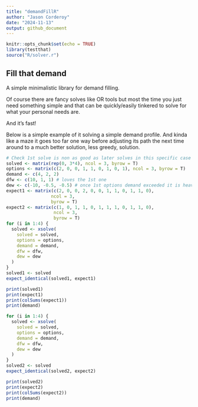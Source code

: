 ```yaml
---
title: "demandFillR"
author: "Jason Corderoy"
date: "2024-11-13"
output: github_document
---
```


```r
knitr::opts_chunk$set(echo = TRUE)
library(testthat)
source("R/solver.r")
```

## Fill that demand

A simple minimalistic library for demand filling.

Of course there are fancy solves like OR tools but most the time you just need something simple and that can be quickly/easily tinkered to solve for what your personal needs are.

And it's fast!

Below is a simple example of it solving a simple demand profile. And kinda like a maze it goes too far one way before adjusting its path the next time around to a much better solution, less greedy, solution.

```r
# Check 1st solve is non as good as later solves in this specific case
solved <- matrix(rep(0, 3*4), ncol = 3, byrow = T)
options <- matrix(c(2, 0, 0, 1, 1, 0, 1, 0, 1), ncol = 3, byrow = T)
demand <- c(4, 2, 2)
dfw <- c(10, 1, 1) # loves the 1st one
dew <- c(-10, -0.5, -0.5) # once 1st options demand exceeded it is heavily penalized
expect1 <- matrix(c(2, 0, 0, 2, 0, 0, 1, 1, 0, 1, 1, 0),
                 ncol = 3,
                 byrow = T)
expect2 <- matrix(c(1, 0, 1, 1, 0, 1, 1, 1, 0, 1, 1, 0),
                  ncol = 3,
                  byrow = T)
for (i in 1:4) {
  solved <- xsolve(
    solved = solved,
    options = options,
    demand = demand,
    dfw = dfw,
    dew = dew
  )
}
solved1 <- solved
expect_identical(solved1, expect1)

print(solved1)
print(expect1)
print(colSums(expect1))
print(demand)

for (i in 1:4) {
  solved <- xsolve(
    solved = solved,
    options = options,
    demand = demand,
    dfw = dfw,
    dew = dew
  )
}
solved2 <- solved
expect_identical(solved2, expect2)

print(solved2)
print(expect2)
print(colSums(expect2))
print(demand)

```

